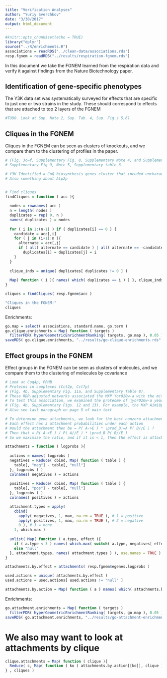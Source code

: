 ```yaml
---
title: "Verification Analyses"
author: "Yuriy Sverchkov"
date: "3/30/2017"
output: html_document
---
```


```r
#knitr::opts_chunk$set(echo = TRUE)
library("dplyr")
source("../R/enrichments.R")
associations = readRDS("../clean-data/associations.rds")
resp.fgnem = readRDS("../results/respiration-fgnem.rds")
```

In this document we take the FGNEM learned from the respiration data and verify it against findings from the Nature Biotechnology paper.

## Identification of gene-specific phenotypes

The Y3K data set was systematically surveyed for effects that are specific to just one or two strains in the study.
These should correspond to effects that are attached to top 2 layers of the FGNEM

```r
#TODO. Look at Sup. Note 2, Sup. Tab. 4, Sup. Fig.s 5,6)
```

## Cliques in the FGNEM

Cliques in the FGNEM can be seen as clusters of knockouts, and we compare them to the clustering of profiles in the paper.

```r
# (Fig. 3c–f, Supplementary Fig. 8, Supplementary Note 4, and Supplementary Table 5).
# Supplementary Fig 9, Note 5, Supplementary table 6

# Y3K Identified a CoQ biosynthesis genes cluster that incuded uncharacterized yjr120w
# Also something about Atp2p


# Find cliques
findCliques = function ( acc ){
  
  nodes = rownames( acc )
  n = length( nodes )
  duplicates = rep( 0, n )
  names( duplicates ) = nodes
  
  for ( i in 1:(n-1) ) if ( duplicates[i] == 0 ) {
    candidate = acc[,i]
    for ( j in (i+1):n ){
      alternate = acc[,j]
      if ( all( alternate == candidate ) | all( alternate == -candidate ) )
        duplicates[i] = duplicates[j] = i
    }
  }
  
  clique_inds = unique( duplicates[ duplicates != 0 ] )
  
  Map( function ( i ){ names( which( duplicates == i ) ) }, clique_inds )
}

cliques = findCliques( resp.fgnem$acc )

"Cliques in the FGNEM:"
cliques
```

Enrichments:
```r
go.map = select( associations, standard.name, go.term )
go.clique.enrichments = Map( function ( targets )
  filterFDR( hyperGeometricEnrichmentRanking( targets, go.map ), 0.05 ), cliques )
saveRDS( go.clique.enrichments, "../results/go-clique-enrichments.rds" )
```

## Effect groups in the FGNEM

Effect groups in the FGNEM can be seen as clusters of molecules, and we compare them to the clustering of molecules by covariance

```r
# Look at Coq4p, PPHB
# Proteins in complexes (Cct2p, Cct7p)
# (Fig. 4b, Supplementary Fig. 11a, and Supplementary Table 8).
# These RDR-adjusted networks associated the MXP Yor020w-a with the mitochondrial ribosome (Supplementary Fig. 11g).
# To test this association, we examined the proteome of 􀀤yor020w-a yeast, which showed a significant (P < 0.05) decrease in the mitochondrial ribosome protein Rsm19p (Supplementary Fig. 11i), suggesting that Yor020w-a is linked to mitochondrial translation.
# (Fig. 4b, Supplementary Figs. 12 and 13). For example, the MXP Aim18p was linked to a network of CoQ biosynthesis proteins, and Aro9p and Aro10p were linked to numerous mitochondrial proteins that support oxidative phosphorylation (Fig. 4c–e).
# Also see last paragraph on page 5 of main text

# To determine gene attachments, we look for the best nonzero attachment for every individual effect.
# Each effect has 3 attachment probabilities under each action
# Would the attachment then be = P( A->E ) * \prod_B!=A P( B//E ) ?
# Then that = P( A->E ) / P( A//E ) * \prod_B P( B//E )
# So we maximize the ratio, and if it is < 1, then the effect is attached nowhere.

attachments = function ( logprobs ){
  
  actions = names( logprobs )
  negatives = Reduce( cbind, Map( function ( table ) {
    table[, "neg"] - table[, "null"] 
  }, logprobs ) )
  colnames( negatives ) = actions
  
  positives = Reduce( cbind, Map( function ( table ) {
    table[, "pos"] - table[, "null"] 
  }, logprobs ) )
  colnames( positives ) = actions

  attachment.types = apply(
    cbind(
      apply( negatives, 1, max, na.rm = TRUE ), # 1 = positive
      apply( positives, 1, max, na.rm = TRUE ), # 2 = negative
      0 ), # 3 = none
    1, which.max )
  
  unlist( Map( function ( a.type, effect ){
    if ( a.type < 3 ) names( which.max( switch( a.type, negatives[ effect, ], positives[ effect, ] ) ) )
    else "null"
  }, attachment.types, names( attachment.types ) ), use.names = TRUE )
}

attachments.by.effect = attachments( resp.fgnem$egenes.logprobs )

used.actions = unique( attachments.by.effect )
used.actions = used.actions[ used.actions != "null" ]

attachments.by.action = Map( function ( a ) names( which( attachments.by.effect == a ) ), used.actions )

```

Enrichments:
```r
go.attachment.enrichments = Map( function ( targets )
  filterFDR( hyperGeometricEnrichmentRanking( targets, go.map ), 0.05 ), attachments.by.action )
saveRDS( go.attachment.enrichments, "../results/go-attachment-enrichments.rds" )
```

# We also may want to look at attachments by clique
```r
clique.attachments = Map( function ( clique ){
  Reduce( c, Map( function ( ko ) attachments.by.action[[ko]], clique ) )
} , cliques )
```
